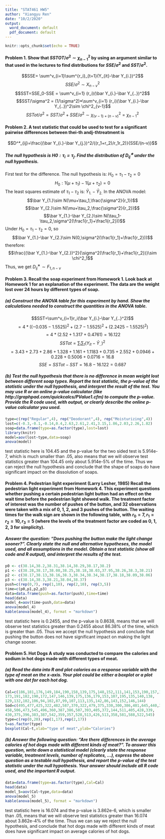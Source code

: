 ```yaml
---
title: "STAT461 HW5"
author: "Xiangyu Ren"
date: "10/2/2020"
output:
  word_document: default
  pdf_document: default
---
```


```r
knitr::opts_chunk$set(echo = TRUE)
```

#### Problem 1. Show that $SSTOT/\sigma^2∼\chi^2_{n−1}$ by using an argument similar to that used in the lectures to find distributions for $SSE/\sigma^2$ and $SST/\sigma^2$.

$$SSE= \sum^v_{i=1}\sum^{r_i}_{t=1}(Y_{it}-\bar Y_{i.})^2$$
$$SSE/\sigma^2\sim X^2_{n-v}$$
$$SST=SSE_0-SSE = \sum^v_{i=1} (r_i)(\bar Y_{i.}-\bar Y_{..})^2$$
$$SST/\sigma^2 = (1/\sigma^2)*\sum^v_{i=1} (r_i)(\bar Y_{i.}-\bar Y_{..})^2\sim \chi^2_{v-1}$$
$$SSTot/\sigma^2 = SST/\sigma^2+SSE/\sigma^2\sim \chi^2_{(v-1)+(n-v)} = \chi^2_{n-1}$$

#### Problem 2. A test statistic that could be used to test for a significant pairwise differences between thei-th andj-thtreatment is 

$$D^*_{ij}=\frac{(\bar Y_{i.}-\bar Y_{j.})^2/((r_1+r_2)/r_1r_2)}{SSE/(n-v)}$$

##### The null hypothesis is $H0:\tau_i=\tau_j$. Find the distribution of $D^∗_{ij}$ under the null hypothesis.

First test for the difference. The null hypothesis is: $H_0=\tau_1−\tau_2=0$
$$H_0: 1(\mu+\tau_1)-1(\mu+\tau_2)=0$$
The least squares estimate of $\tau_1−\tau_2$ is: $\bar Y_{1.}-\bar Y_{2.}$
In the ANOVA model:
$$\bar Y_{1.}\sim N(\mu+\tau_1,\frac{\sigma^2}{r_1})$$
$$\bar Y_{2.}\sim N(\mu+\tau_2,\frac{\sigma^2}{r_2})$$
$$\bar Y_{1.}-\bar Y_{2.}\sim N(\tau_1-\tau_2,\sigma^2(\frac1{r_1}+\frac1{r_2}))$$
Under $H_0=\tau_1−\tau_2=0$, so
$$\bar Y_{1.}-\bar Y_{2.}\sim N(0,\sigma^2(\frac1{r_1}+\frac1{r_2}))$$
therefore:$$\frac{(\bar Y_{1.}-\bar Y_{2.})^2}{\sigma^2(\frac1{r_1}+\frac1{r_2})}\sim \chi^2_1$$
Thus, we get $D^∗_{ij}\sim F_{1,n-v}$

#### Problem 3. Recall the soap experiment from Homework 1. Look back at Homework 1 for an explanation of the experiment. The data are the weight lost over 24 hours by different types of soap.

##### (a) Construct the ANOVA table for this experiment by hand. Show the calculations needed to construct the quantities in the ANOVA table.

$$SST=\sum^v_{i=1}r_i(\bar Y_{i.}-\bar Y_{..}^2)$$
$$=4*((-0.035-1.5525)^2+(2.7-1.5525)^2+(2.2425-1.5525)^2)$$
$$=4*(2.52+1.317+0.4761)=16.122$$
$$SSTot=\sum_i\sum_t(Y_{it}-\bar Y_{..})^2$$
$$=3.43+2.73+2.86+1.328+1.161+1.1183+0.735+2.552+0.0946+0.228+0.5006+0.0716=16.8$$
$$SSE=SSTot-SST=16.8-16.122=0.687$$

##### (b) Test the null hypothesis that there is no difference in mean weight lost between different soap types. Report the test statistic, the p-value of the statistic under the null hypothesis, and interpret the result of the test. You may use R or an online p-value calculator (like http://graphpad.com/quickcalcs/PValue1.cfm) to compute the p-value. Provide the R code used, with output, or clearly describe the online p-value calculator you used.

```r
type=c(rep("Regular",4), rep("Deodorant",4), rep("Moisturizing",4))
lost=c(-0.3,-0.1,-0.14,0.4,2.63,2.61,2.41,3.15,1.86,2.03,2.26,1.82)
soap=data.frame(type=as.factor(type),lost=lost)
library(knitr)
model=aov(lost~type,data=soap)
anova(model)
```
test statistic here is 104.45 and the p-value for the two sided test is 5.914e-7, which is much smaller than .05, also means that we will observe test statistics greater than 104.45 only
about 5.914e-5% of the time. Thus we can reject the null hypothesis and conclude that the shape of soaps do have significant impact on the dissolution of soaps.

#### Problem 4. Pedestrian light experiment (Larry Lesher, 1985) Recall the pedestrian light experiment from Homework 4. This experiment questions whether pushing a certain pedestrian light button had an effect on the wait time before the pedestrian light showed walk. The treatment factor of interest was the number of pushes of the button, and 32 observations were taken with a mix of 0, 1, 2, and 3 pushes of the button. The waiting times for the walk sign are shown in the following table, with $r_0=7,r_1=r_2=10,r_3=5$ (where the levels of the treatment factor are coded as 0, 1, 2, 3 for simplicity). 

##### Answer the question: “Does pushing the button make the light change sooner?”. Clearly state the null and alternative hypotheses, the model used, and all assumptions in the model. Obtain a test statistic (show all code and R output), and interpret the results of the test.

```r
p0 <- c(38.14,38.2,38.31,38.14,38.29,38.17,38.2)
p1 <- c(38.28,38.17,38.08,38.25,38.18,38.03,37.95,38.26,38.3,38.21)
p2 <- c(38.17,38.13,38.16,38.3,38.34,38.34,38.17,38.18,38.09,38.06)
p3 <- c(38.14,38.3,38.21,38.04,38.37)
push=c(rep(0,7), rep(1,10), rep(2,10), rep(3,5))
time=c(p0,p1,p2,p3)
data=data.frame(push=as.factor(push),time=time)
head(data)
model_4=aov(time~push,data=data)
anova(model_4)
kable(anova(model_4), format = "markdown")
```
test statistic here is 0.2455, and the p-value is 0.8638, means that we will observe test statistics greater than 0.2455 about 86.38% of the time, which is greater than .05. Thus we accept the null hypothesis and conclude that pushing the button does not have significant impact on making the light change sooner.

#### Problem 5. Hot Dogs A study was conducted to compare the calories and sodium in hot dogs made with different types of meat.

##### (a) Read the data into R and plot calories as a response variable with the type of meat on the x-axis. Your plot could be either a boxplot or a plot with one dot for each hot dog.

```r
Cal=c(186,181,176,149,184,190,158,139,175,148,152,111,141,153,190,157,131,149,135,132,
173,191,182,190,172,147,146,139,175,136,179,153,107,195,135,140,138,
129,132,102,106,94,102,87,99,107,113,135,142,86,143,152,146,144)
Sod=c(495,477,425,322,482,587,370,322,479,375,330,300,386,401,645,440,317,319,298,253,
458,506,473,545,496,360,387,386,507,393,405,372,144,511,405,428,339,
430,375,396,383,387,542,359,357,528,513,426,513,358,581,588,522,545)
type=c(rep(0,20),rep(1,17),rep(2,17))
t=as.factor(type)
boxplot(Cal~t,xlab="type of meat",ylab="Calories")

```

##### (b) Answer the following question: “Are there differences in the average calories of hot dogs made with different kinds of meat?”. To answer this question, write down a statistical model (clearly state the response variable, treatment levels, number of replicates, ...), express the above question as a testable null hypothesis, and report the p-value of the test statistic under the null hypothesis. Your answer should include all R code used, and the important R output.

```r
data=data.frame(type=as.factor(type),Cal=Cal)
head(data)
model_5=aov(Cal~type,data=data)
anova(model_5)
kable(anova(model_5), format = "markdown")
```
test statistic here is 16.074 and the p-value is 3.862e-6, which is smaller than .05, means that we will observe test statistics greater than 16.074 about 3.862e-4% of the time. Thus we can say we reject the null hypothesis, and conclude that hot dogs made with different kinds of meat does have significant impact on average calories of hot dogs.

